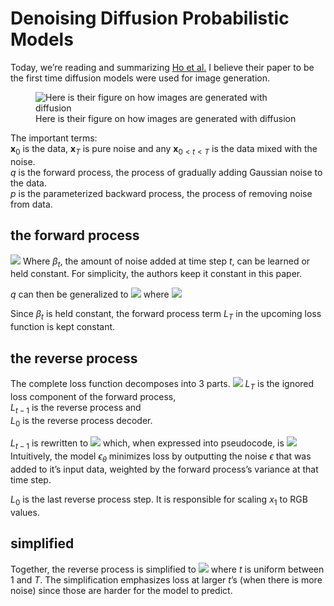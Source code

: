 
# Denoising Diffusion Probabilistic Models

Today, we're reading and summarizing [Ho et al.](https://arxiv.org/pdf/2006.11239)
I believe their paper to be the first time diffusion models were used for image generation.

![Here is their figure on how images are generated with diffusion](./diffusion-process.png)

The important terms:  
$\textbf{x}_0$ is the data, $\textbf{x}_T$ is pure noise and any $\textbf{x}_{0<t<T}$ is the data mixed with the noise.  
$q$ is the forward process, the process of gradually adding Gaussian noise to the data.  
$p$ is the parameterized backward process, the process of removing noise from data.  

## the forward process

![](./ddpm-eq2.png)
Where $\beta_t$, the amount of noise added at time step $t$, can be learned or held constant. For simplicity, the authors keep it constant in this paper.

$q$ can then be generalized to
![](./ddpm-eq4.png)
where
![](./ddpm-alpha.png)

Since $\beta_t$ is held constant, the forward process term $L_T$ in the upcoming loss function is kept constant.


## the reverse process

The complete loss function decomposes into 3 parts.
![](./ddpm-loss.png)
$L_T$ is the ignored loss component of the forward process,  
$L_{t-1}$ is the reverse process and  
$L_0$ is the reverse process decoder.  

$L_{t-1}$ is rewritten to ![](./ddpm-eq12.png)
which, when expressed into pseudocode, is ![](./ddpm-pseudocode.png)
Intuitively, the model $\epsilon_\theta$ minimizes loss by outputting the noise $\epsilon$ that was added to it's input data, weighted by the forward process's variance at that time step. 

$L_0$ is the last reverse process step. It is responsible for scaling $x_1$ to RGB values.

## simplified

Together, the reverse process is simplified to ![](./ddpm-eq14.png)
where $t$ is uniform between 1 and $T$. The simplification emphasizes loss at larger $t$'s (when there is more noise) since those are harder for the model to predict.
